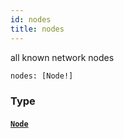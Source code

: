 ```yaml
---
id: nodes
title: nodes
---
```



all known network nodes


```graphql
nodes: [Node!]

```


### Type

#### [`Node`](/docs/graphql/objects/node) 






